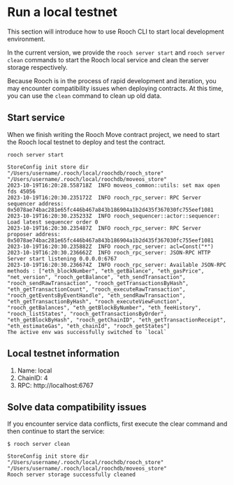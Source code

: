 # Run a local testnet 

This section will introduce how to use Rooch CLI to start local development environment.

In the current version, we provide the `rooch server start` and `rooch server clean` commands to start the Rooch local service and clean the server storage respectively.

Because Rooch is in the process of rapid development and iteration, you may encounter compatibility issues when deploying contracts. At this time, you can use the `clean` command to clean up old data.

## Start service

When we finish writing the Rooch Move contract project, we need to start the Rooch local testnet to deploy and test the contract.

```shell
rooch server start

StoreConfig init store dir "/Users/username/.rooch/local/roochdb/rooch_store" "/Users/username/.rooch/local/roochdb/moveos_store"
2023-10-19T16:20:28.558718Z  INFO moveos_common::utils: set max open fds 45056
2023-10-19T16:20:30.235172Z  INFO rooch_rpc_server: RPC Server sequencer address: 0x5078ae74bac281e65fc446b467a843b186904a1b2d435f367030fc755eef1081
2023-10-19T16:20:30.235233Z  INFO rooch_sequencer::actor::sequencer: Load latest sequencer order 0
2023-10-19T16:20:30.235487Z  INFO rooch_rpc_server: RPC Server proposer address: 0x5078ae74bac281e65fc446b467a843b186904a1b2d435f367030fc755eef1081
2023-10-19T16:20:30.235882Z  INFO rooch_rpc_server: acl=Const("*")
2023-10-19T16:20:30.236662Z  INFO rooch_rpc_server: JSON-RPC HTTP Server start listening 0.0.0.0:6767
2023-10-19T16:20:30.236674Z  INFO rooch_rpc_server: Available JSON-RPC methods : ["eth_blockNumber", "eth_getBalance", "eth_gasPrice", "net_version", "rooch_getBalance", "eth_sendTransaction", "rooch_sendRawTransaction", "rooch_getTransactionsByHash", "eth_getTransactionCount", "rooch_executeRawTransaction", "rooch_getEventsByEventHandle", "eth_sendRawTransaction", "eth_getTransactionByHash", "rooch_executeViewFunction", "rooch_getBalances", "eth_getBlockByNumber", "eth_feeHistory", "rooch_listStates", "rooch_getTransactionsByOrder", "eth_getBlockByHash", "rooch_getChainID", "eth_getTransactionReceipt", "eth_estimateGas", "eth_chainId", "rooch_getStates"]
The active env was successfully switched to `local`
```

## Local testnet information

1. Name: local
2. ChainID: 4
3. RPC: http://localhost:6767

## Solve data compatibility issues

If you encounter service data conflicts, first execute the clear command and then continue to start the service:

```shell
$ rooch server clean

StoreConfig init store dir "/Users/username/.rooch/local/roochdb/rooch_store" "/Users/username/.rooch/local/roochdb/moveos_store"
Rooch server storage successfully cleaned
```
